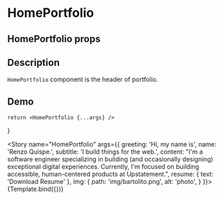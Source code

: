 

<Meta title="HomePortfolio" component={HomePortfolio} />

# HomePortfolio

## HomePortfolio props
<ArgsTable of={HomePortfolio} />

## Description

`HomePortfolio` component is the header of portfolio.

## Demo

    return <HomePortfolio {...args} />
}

<Story name="HomePortfolio" args={{
    greeting: 'Hi, my name is',
    name: 'Renzo Quispe.',
    subtitle: 'I build things for the web.',
    content: "I'm a software engineer specializing in building (and occasionally designing) exceptional digital experiences. Currently, I'm focused on building accessible, human-centered products at Upstatement.",
    resume: {
        text: 'Download Resume'
    },
    img: {
        path: 'img/bartolito.png',
        alt: 'photo',
    }
}}>
{Template.bind({})}
</Story>

